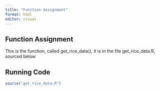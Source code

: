 ```yaml
---
title: "Function Assignment"
format: html
editor: visual
---
```


## Function Assignment

This is the function, called get_rice_data(), it is in the file get_rice_data.R, sourced below

## Running Code

```r
source("get_rice_data.R")


```

